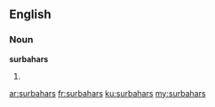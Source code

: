 ==English==

===Noun===
'''surbahars'''

# {{plural of|[[surbahar]]}}

[[ar:surbahars]]
[[fr:surbahars]]
[[ku:surbahars]]
[[my:surbahars]]